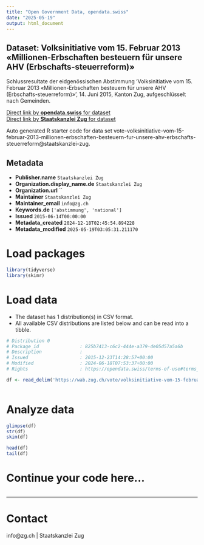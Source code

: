 ```yaml
---
title: "Open Government Data, opendata.swiss"
date: "2025-05-19"
output: html_document
---
```


## Dataset: Volksinitiative vom 15. Februar 2013 «Millionen-Erbschaften besteuern für unsere AHV (Erbschafts-steuerreform)»

Schlussresultate der eidgenössischen Abstimmung 'Volksinitiative vom 15. Februar 2013 «Millionen-Erbschaften besteuern für unsere AHV (Erbschafts-steuerreform)»', 14. Juni 2015, Kanton Zug, aufgeschlüsselt nach Gemeinden.

[Direct link by **opendata.swiss** for dataset](https://opendata.swiss/de/dataset/volksinitiative-vom-15-februar-2013-millionen-erbschaften-besteuern-fur-unsere-ahv-erbschafts-s1)<br>
[Direct link by **Staatskanzlei Zug** for dataset](https://wab.zug.ch/vote/volksinitiative-vom-15-februar-2013-millionen-erbschaften-besteuern-fur-unsere-ahv-erbschafts-steuerreform/data)

Auto generated R starter code for data set vote-volksinitiative-vom-15-februar-2013-millionen-erbschaften-besteuern-fur-unsere-ahv-erbschafts-steuerreform@staatskanzlei-zug.

## Metadata

- **Publisher.name** `Staatskanzlei Zug`
- **Organization.display_name.de** `Staatskanzlei Zug`
- **Organization.url** ``
- **Maintainer** `Staatskanzlei Zug`
- **Maintainer_email** `info@zg.ch`
- **Keywords.de** `['abstimmung', 'national']`
- **Issued** `2015-06-14T00:00:00`
- **Metadata_created** `2024-12-18T02:45:54.894228`
- **Metadata_modified** `2025-05-19T03:05:31.211170`


# Load packages

```r

library(tidyverse)
library(skimr)

```

# Load data

-   The dataset has 1 distribution(s) in CSV format.
-   All available CSV distributions are listed below and can be read into a tibble.

```r

# Distribution 0
# Package_id               : 825b7413-c6c2-444e-a379-de05d57a5a6b
# Description              : 
# Issued                   : 2015-12-23T14:28:57+00:00
# Modified                 : 2024-06-18T07:53:37+00:00
# Rights                   : https://opendata.swiss/terms-of-use#terms_by

df <- read_delim('https://wab.zug.ch/vote/volksinitiative-vom-15-februar-2013-millionen-erbschaften-besteuern-fur-unsere-ahv-erbschafts-steuerreform/data-csv')



```

# Analyze data

```r

glimpse(df)
str(df)
skim(df)

head(df)
tail(df)

```

# Continue your code here...

```r

```

------------------------------------------------------------------------

# Contact

info@zg.ch | Staatskanzlei Zug
